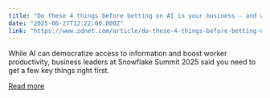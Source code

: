 ```yaml
---
title: "Do these 4 things before betting on AI in your business - and why"
date: "2025-06-27T12:22:00.000Z"
link: "https://www.zdnet.com/article/do-these-4-things-before-betting-on-ai-in-your-business-and-why/"
---
```


While AI can democratize access to information and boost worker productivity, business leaders at Snowflake Summit 2025 said you need to get a few key things right first.

[Read more](https://www.zdnet.com/article/do-these-4-things-before-betting-on-ai-in-your-business-and-why/)
